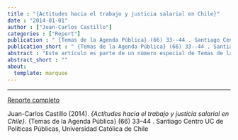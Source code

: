 ```yaml
---
title : "{Actitudes hacia el trabajo y justicia salarial en Chile}"
date : "2014-01-01"
author : ["Juan-Carlos Castillo"]
categories : ["Report"]
publication : " {Temas de la Agenda Pública} (66) 33--44 . Santiago Centro UC de Políticas Públicas, Universidad Católica de Chile"
publication_short : " {Temas de la Agenda Pública} (66) 33--44 . Santiago Centro UC de Políticas Públicas, Universidad Católica de Chile"
abstract : "Este artículo es parte de un número especial de Temas de la Agenda Pública (de Políticas Públicas UC) donde se analizaron percepciones y preferencias sobre temas laborales en Chile con la Encuesta Bicentenario 2013. También se utilizaron datos de la encuesta Justicia y Participación Política del proyecto FONDECYT Social Justice and Citizenship Participation y del ISSP 2009."
abstract_short : ""
about:
  template: marquee
---
```

---
[Reporte completo](https://politicaspublicas.uc.cl/publicacion/serie-temas-de-la-agenda/serie-no-66-encuesta-nacional-bicentenario-universidad-catolica-adimark-2013/)


::: {.callout-note title="How to cite this work"}

Juan-Carlos Castillo (2014). *{Actitudes hacia el trabajo y justicia salarial en Chile}*.  {Temas de la Agenda Pública} (66) 33--44 . Santiago Centro UC de Políticas Públicas, Universidad Católica de Chile

:::

